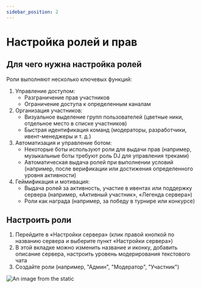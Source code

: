 ```yaml
---
sidebar_position: 2
---
```


# Настройка ролей и прав

## Для чего нужна настройка ролей

Роли выполняют несколько ключевых функций:

1. Управление доступом:
   - Разграничение прав участников
   - Ограничение доступа к определенным каналам
2. Организация участников:
   - Визуальное выделение групп пользователей (цветные ники, отдельное место в списке участников)
   - Быстрая идентификация команд (модераторы, разработчики, ивент-менеджеры и т. д.)
3. Автоматизация и управление ботом:
   - Некоторые боты используют роли для выдачи прав (например, музыкальные боты требуют роль DJ для управления треками)
   - Автоматическая выдача ролей при выполнении условий (например, после верификации или достижения определенного уровня активности)
4. Геймификация и мотивация:
   - Выдача ролей за активность, участие в ивентах или поддержку сервера (например, «Активный участник», «Легенда сервера»)
   - Роли как награда (например, за победу в турнире или конкурсе)

## Настроить роли

1. Перейдите в «Настройки сервера» (клик правой кнопкой по названию сервера и выберите пункт «Настройки сервера»)
2. В этой вкладке можно изменить название и иконку, добавить описание сервера, настроить уровень модерирования текстового чата
3. Создайте роли (например, "Админ", "Модератор", "Участник")

![An image from the static](/img/create_role.jpg)

